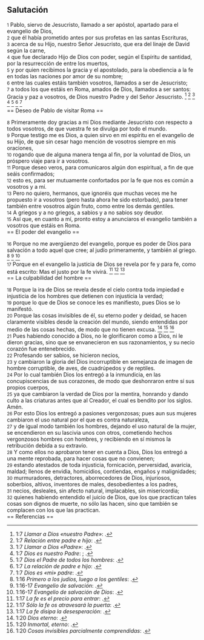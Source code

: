 == Salutación ==

{{anchor|1}} <small>1</small> Pablo, siervo de Jesucristo, llamado a ser apóstol, apartado para el evangelio de Dios,<br>
{{anchor|2}} <small>2</small> que él había prometido antes por sus profetas en las santas Escrituras,<br>
{{anchor|3}} <small>3</small> acerca de su Hijo, nuestro Señor Jesucristo, que era del linaje de David según la carne,<br>
{{anchor|4}} <small>4</small> que fue declarado Hijo de Dios con poder, según el Espíritu de santidad, por la resurrección de entre los muertos,<br>
{{anchor|5}} <small>5</small> y por quien recibimos la gracia y el apostolado, para la obediencia a la fe en todas las naciones por amor de su nombre;<br>
{{anchor|6}} <small>6</small> entre las cuales estáis también vosotros, llamados a ser de Jesucristo;<br>
{{anchor|7}} <small>7</small> a todos los que estáis en Roma, amados de Dios, llamados a ser santos: Gracia y paz a vosotros, de Dios nuestro Padre y del Señor Jesucristo. <ref>1:7 ''Llamar a Dios «nuestro Padre»'': {{lib|LU|1|1|5}}.</ref> <ref>1:7 ''Relación entre padre e hijo'': {{lib|LU|131|10|6}}.</ref> <ref>1:7 ''Llamar a Dios «Padre»'': {{lib|LU|1|1|1}}.</ref> <ref>1:7 ''Dios es nuestro Padre'': {{lib|LU|141|4|2}}; {{lib|LU|149|6|8}}.</ref> <ref>1:7 ''Dios el Padre de todos los hombres'': {{lib|LU|194|4|6}}.</ref> <ref>1:7 ''La relación de padre e hijo'': {{lib|LU|131|10|8}}.</ref> <ref>1:7 ''Dios es «mi» padre'': {{lib|LU|131|10|5}}.</ref><br>
== Deseo de Pablo de visitar Roma ==

{{anchor|8}} <small>8</small> Primeramente doy gracias a mi Dios mediante Jesucristo con respecto a todos vosotros, de que vuestra fe se divulga por todo el mundo.<br>
{{anchor|9}} <small>9</small> Porque testigo me es Dios, a quien sirvo en mi espíritu en el evangelio de su Hijo, de que sin cesar hago mención de vosotros siempre en mis oraciones,<br>
{{anchor|10}} <small>10</small> rogando que de alguna manera tenga al fin, por la voluntad de Dios, un próspero viaje para ir a vosotros.<br>
{{anchor|11}} <small>11</small> Porque deseo veros, para comunicaros algún don espiritual, a fin de que seáis confirmados;<br>
{{anchor|12}} <small>12</small> esto es, para ser mutuamente confortados por la fe que nos es común a vosotros y a mí.<br>
{{anchor|13}} <small>13</small> Pero no quiero, hermanos, que ignoréis que muchas veces me he propuesto ir a vosotros (pero hasta ahora he sido estorbado), para tener también entre vosotros algún fruto, como entre los demás gentiles.<br>
{{anchor|14}} <small>14</small> A griegos y a no griegos, a sabios y a no sabios soy deudor.<br>
{{anchor|15}} <small>15</small> Así que, en cuanto a mí, pronto estoy a anunciaros el evangelio también a vosotros que estáis en Roma.<br>
== El poder del evangelio ==

{{anchor|16}} <small>16</small> Porque no me avergüenzo del evangelio, porque es poder de Dios para salvación a todo aquel que cree; al judío primeramente, y también al griego. <ref>1:16 ''Primero a los judíos, luego a los gentiles'': {{lib|LU|140|9|3}}.</ref> <ref>1:16-17 ''Evangelio de salvación'': {{lib|LU|190|4|1}}.</ref> <ref>1:16-17 ''Evangelio de salvación de Dios'': {{lib|LU|190|5|4}}.</ref><br>
{{anchor|17}} <small>17</small> Porque en el evangelio la justicia de Dios se revela por fe y para fe, como está escrito: Mas el justo por la fe vivirá. <ref>1:17 ''La fe es el precio para entrar'': {{lib|LU|137|8|17}}.</ref> <ref>1:17 ''Sólo la fe os atravesará la puerta'': {{lib|LU|140|1|4}}.</ref> <ref>1:17 ''La fe disipa la desesperación'': {{lib|LU|102|0|2}}.</ref><br>
== La culpabilidad del hombre ==

{{anchor|18}} <small>18</small> Porque la ira de Dios se revela desde el cielo contra toda impiedad e injusticia de los hombres que detienen con injusticia la verdad;<br>
{{anchor|19}} <small>19</small> porque lo que de Dios se conoce les es manifiesto, pues Dios se lo manifestó.<br>
{{anchor|20}} <small>20</small> Porque las cosas invisibles de él, su eterno poder y deidad, se hacen claramente visibles desde la creación del mundo, siendo entendidas por medio de las cosas hechas, de modo que no tienen excusa. <ref>1:20 ''Dios eterno'': {{lib|LU|0|3|2}}.</ref> <ref>1:20 ''Inmortal, eterno'': {{lib|LU|2|1|2}}.</ref> <ref>1:20 ''Cosas invisibles parcialmente comprendidas'': {{lib|LU|1|5|3}}.</ref><br>
{{anchor|21}} <small>21</small> Pues habiendo conocido a Dios, no le glorificaron como a Dios, ni le dieron gracias, sino que se envanecieron en sus razonamientos, y su necio corazón fue entenebrecido.<br>
{{anchor|22}} <small>22</small> Profesando ser sabios, se hicieron necios,<br>
{{anchor|23}} <small>23</small> y cambiaron la gloria del Dios incorruptible en semejanza de imagen de hombre corruptible, de aves, de cuadrúpedos y de reptiles.<br>
{{anchor|24}} <small>24</small> Por lo cual también Dios los entregó a la inmundicia, en las concupiscencias de sus corazones, de modo que deshonraron entre sí sus propios cuerpos,<br>
{{anchor|25}} <small>25</small> ya que cambiaron la verdad de Dios por la mentira, honrando y dando culto a las criaturas antes que al Creador, el cual es bendito por los siglos. Amén.<br>
{{anchor|26}} <small>26</small> Por esto Dios los entregó a pasiones vergonzosas; pues aun sus mujeres cambiaron el uso natural por el que es contra naturaleza,<br>
{{anchor|27}} <small>27</small> y de igual modo también los hombres, dejando el uso natural de la mujer, se encendieron en su lascivia unos con otros, cometiendo hechos vergonzosos hombres con hombres, y recibiendo en sí mismos la retribución debida a su extravío.<br>
{{anchor|28}} <small>28</small> Y como ellos no aprobaron tener en cuenta a Dios, Dios los entregó a una mente reprobada, para hacer cosas que no convienen;<br>
{{anchor|29}} <small>29</small> estando atestados de toda injusticia, fornicación, perversidad, avaricia, maldad; llenos de envidia, homicidios, contiendas, engaños y malignidades;<br>
{{anchor|30}} <small>30</small> murmuradores, detractores, aborrecedores de Dios, injuriosos, soberbios, altivos, inventores de males, desobedientes a los padres,<br>
{{anchor|31}} <small>31</small> necios, desleales, sin afecto natural, implacables, sin misericordia;<br>
{{anchor|32}} <small>32</small> quienes habiendo entendido el juicio de Dios, que los que practican tales cosas son dignos de muerte, no sólo las hacen, sino que también se complacen con los que las practican.<br>
== Referencias ==

<references />
